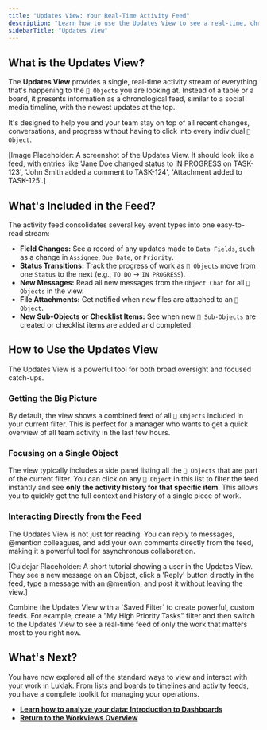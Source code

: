 ```yaml
---
title: "Updates View: Your Real-Time Activity Feed"
description: "Learn how to use the Updates View to see a real-time, chronological feed of all changes, messages, and activities for your Objects in one place."
sidebarTitle: "Updates View"
---
```


## What is the Updates View?

The **Updates View** provides a single, real-time activity stream of everything that's happening to the `🧊 Objects` you are looking at. Instead of a table or a board, it presents information as a chronological feed, similar to a social media timeline, with the newest updates at the top.

It's designed to help you and your team stay on top of all recent changes, conversations, and progress without having to click into every individual `🧊 Object`.

[Image Placeholder: A screenshot of the Updates View. It should look like a feed, with entries like 'Jane Doe changed status to IN PROGRESS on TASK-123', 'John Smith added a comment to TASK-124', 'Attachment added to TASK-125'.]

## What's Included in the Feed?

The activity feed consolidates several key event types into one easy-to-read stream:

- **Field Changes:** See a record of any updates made to `Data Fields`, such as a change in `Assignee`, `Due Date`, or `Priority`.
- **Status Transitions:** Track the progress of work as `🧊 Objects` move from one `Status` to the next (e.g., `TO DO` → `IN PROGRESS`).
- **New Messages:** Read all new messages from the `Object Chat` for all `🧊 Objects` in the view.
- **File Attachments:** Get notified when new files are attached to an `🧊 Object`.
- **New Sub-Objects or Checklist Items:** See when new `🧊 Sub-Objects` are created or checklist items are added and completed.

## How to Use the Updates View

The Updates View is a powerful tool for both broad oversight and focused catch-ups.

### Getting the Big Picture

By default, the view shows a combined feed of all `🧊 Objects` included in your current filter. This is perfect for a manager who wants to get a quick overview of all team activity in the last few hours.

### Focusing on a Single Object

The view typically includes a side panel listing all the `🧊 Objects` that are part of the current filter. You can click on any `🧊 Object` in this list to filter the feed instantly and see **only the activity history for that specific item**. This allows you to quickly get the full context and history of a single piece of work.

### Interacting Directly from the Feed

The Updates View is not just for reading. You can reply to messages, @mention colleagues, and add your own comments directly from the feed, making it a powerful tool for asynchronous collaboration.

[Guidejar Placeholder: A short tutorial showing a user in the Updates View. They see a new message on an Object, click a 'Reply' button directly in the feed, type a message with an @mention, and post it without leaving the view.]

<Tip>
  Combine the Updates View with a `Saved Filter` to create powerful, custom feeds. For example, create a "My High Priority Tasks" filter and then switch to the Updates View to see a real-time feed of only the work that matters most to you right now.
</Tip>

## What's Next?

You have now explored all of the standard ways to view and interact with your work in Luklak. From lists and boards to timelines and activity feeds, you have a complete toolkit for managing your operations.

- [**Learn how to analyze your data: Introduction to Dashboards**](/en/02-platform/platform-overview/dashboards)
- [**Return to the Workviews Overview**](/en/02-platform/platform-overview/workview)